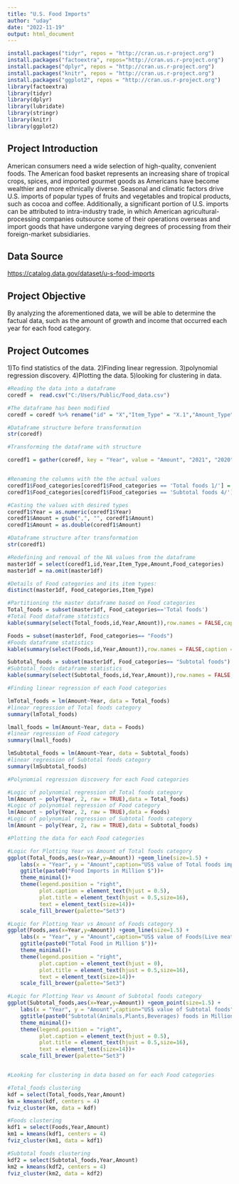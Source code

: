 ```yaml
---
title: "U.S. Food Imports"
author: "uday"
date: "2022-11-19"
output: html_document
---
```


```r
install.packages("tidyr", repos = "http://cran.us.r-project.org")
install.packages("factoextra", repos="http://cran.us.r-project.org")
install.packages("dplyr", repos = "http://cran.us.r-project.org")
install.packages("knitr", repos = "http://cran.us.r-project.org")
install.packages("ggplot2", repos = "http://cran.us.r-project.org")
library(factoextra)
library(tidyr)
library(dplyr)
library(lubridate)
library(stringr) 
library(knitr)
library(ggplot2)
```

## Project Introduction

American consumers need a wide selection of high-quality, convenient foods. The American food basket represents an increasing share of tropical crops, spices, and imported gourmet goods as Americans have become wealthier and more ethnically diverse. Seasonal and climatic factors drive U.S. imports of popular types of fruits and vegetables and tropical products, such as cocoa and coffee. Additionally, a significant portion of U.S. imports can be attributed to intra-industry trade, in which American agricultural-processing companies outsource some of their operations overseas and import goods that have undergone varying degrees of processing from their foreign-market subsidiaries.

## Data Source 

<https://catalog.data.gov/dataset/u-s-food-imports>

## Project Objective
By analyzing the aforementioned data, we will be able to determine the factual data, such as the amount of growth and income that occurred each year for each food category.

## Project Outcomes
1)To find statistics of the data.
2)Finding linear regression.
3)polynomial regression discovery.
4)Plotting the data.
5)looking for clustering in data.

```r

#Reading the data into a dataframe
coredf =  read.csv("C:/Users/Public/Food_data.csv")

#The dataframe has been modified
coredf = coredf %>% rename("id" = "X","Item_Type" = "X.1","Amount_Type" = "X.2","2021" = "X2021", "2020" = "X2020", "2019" = "X2019","2018" = "X2018","2017" = "X2017","2016" = "X2016","2015" = "X2015","2014" = "X2014","2013" = "X2013","2012" = "X2012","2011" = "X2011","2010" = "X2010","2009" = "X2009","2008" = "X2008","2007" = "X2007","2006" = "X2006","2005" = "X2005","2004" ="X2004","2003" = "X2003","2002" = "X2002","2001" = "X2001","2000" = "X2000","1999" = "X1999", "Food_categories" = "Year")

#Dataframe structure before transformation 
str(coredf)

#Transforming the dataframe with structure

coredf1 = gather(coredf, key = "Year", value = "Amount", "2021", "2020", "2019","2018","2017","2016","2015","2014","2013","2012","2011","2010","2009","2008","2007","2006","2005","2004","2003","2002","2001","2000","1999")


#Renaming the columns with the the actual values
coredf1$Food_categories[coredf1$Food_categories == 'Total foods 1/'] = 'Total foods'
coredf1$Food_categories[coredf1$Food_categories == 'Subtotal foods 4/'] = 'Subtotal foods'

#Casting the values with desired types
coredf1$Year = as.numeric(coredf1$Year)
coredf1$Amount = gsub(",", "", coredf1$Amount)  
coredf1$Amount = as.double(coredf1$Amount)

#Dataframe structure after transformation 
str(coredf1)

#Redefining and removal of the NA values from the dataframe
master1df = select(coredf1,id,Year,Item_Type,Amount,Food_categories)
master1df = na.omit(master1df)

#Details of Food categories and its item types:
distinct(master1df, Food_categories,Item_Type)

#Partitioning the master dataframe based on Food categories
Total_foods = subset(master1df, Food_categories=='Total foods')
#Total Food dataframe statistics
kable(summary(select(Total_foods,id,Year,Amount)),row.names = FALSE,caption = "Total foods")

Foods = subset(master1df, Food_categories== "Foods")
#Foods dataframe statistics
kable(summary(select(Foods,id,Year,Amount)),row.names = FALSE,caption = "Foods")

Subtotal_foods = subset(master1df, Food_categories== "Subtotal foods")
#Subtotal_foods dataframe statistics
kable(summary(select(Subtotal_foods,id,Year,Amount)),row.names = FALSE,caption = "Subtotal foods")

#Finding linear regression of each Food categories

lmTotal_foods = lm(Amount~Year, data = Total_foods)
#linear regression of Total foods category
summary(lmTotal_foods)

lmall_foods = lm(Amount~Year, data = Foods)
#linear regression of Food category
summary(lmall_foods)

lmSubtotal_foods = lm(Amount~Year, data = Subtotal_foods)
#linear regression of Subtotal foods category
summary(lmSubtotal_foods)

#Polynomial regression discovery for each Food categories

#Logic of polynomial regression of Total foods category
lm(Amount ~ poly(Year, 2, raw = TRUE),data = Total_foods) 
#Logic of polynomial regression of Food category
lm(Amount ~ poly(Year, 2, raw = TRUE),data = Foods)
#Logic of polynomial regression of Subtotal foods category
lm(Amount ~ poly(Year, 2, raw = TRUE),data = Subtotal_foods)

#Plotting the data for each Food categories

#Logic for Plotting Year vs Amount of Total foods category
ggplot(Total_foods,aes(x=Year,y=Amount)) +geom_line(size=1.5) +
    labs(x = "Year", y = "Amount",caption="US$ value of Total foods imports") +
    ggtitle(paste0("Food Imports in Million $"))+
    theme_minimal()+
    theme(legend.position = "right", 
          plot.caption = element_text(hjust = 0.5),
          plot.title = element_text(hjust = 0.5,size=16),
          text = element_text(size=14))+
    scale_fill_brewer(palette="Set3") 

#Logic for Plotting Year vs Amount of Foods category
ggplot(Foods,aes(x=Year,y=Amount)) +geom_line(size=1.5) +
    labs(x = "Year", y = "Amount",caption="US$ value of Foods(Live meat animals,Meats,Fish,shellfish,Dairy,Vegetables,Fruits,Nuts,Coffee,tea,spices,Grains,Vegetableoils,Sugarcandy,Cocoa,chocolate,Other edible)") +
    ggtitle(paste0("Total Food in Million $"))+
    theme_minimal()+
    theme(legend.position = "right", 
          plot.caption = element_text(hjust = 0),
          plot.title = element_text(hjust = 0.5,size=16),
          text = element_text(size=14))+
    scale_fill_brewer(palette="Set3") 

#Logic for Plotting Year vs Amount of Subtotal foods category
ggplot(Subtotal_foods,aes(x=Year,y=Amount)) +geom_point(size=1.5) +
    labs(x = "Year", y = "Amount",caption="US$ value of Subtotal foods") +
    ggtitle(paste0("Subtotal(Animals,Plants,Beverages) foods in Million $"))+
    theme_minimal()+
    theme(legend.position = "right", 
          plot.caption = element_text(hjust = 0.5),
          plot.title = element_text(hjust = 0.5,size=16),
          text = element_text(size=14))+
    scale_fill_brewer(palette="Set3") 


#Looking for clustering in data based on for each Food categories

#Total_foods clustering
kdf = select(Total_foods,Year,Amount)
km = kmeans(kdf, centers = 4)
fviz_cluster(km, data = kdf)

#Foods clustering
kdf1 = select(Foods,Year,Amount)
km1 = kmeans(kdf1, centers = 4)
fviz_cluster(km1, data = kdf1)

#Subtotal foods clustering
kdf2 = select(Subtotal_foods,Year,Amount)
km2 = kmeans(kdf2, centers = 4)
fviz_cluster(km2, data = kdf2)

```

